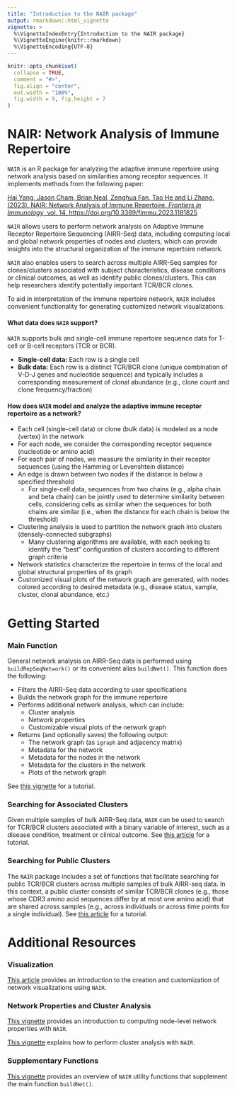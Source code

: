 ```yaml
---
title: "Introduction to the NAIR package"
output: rmarkdown::html_vignette
vignette: >
  %\VignetteIndexEntry{Introduction to the NAIR package}
  %\VignetteEngine{knitr::rmarkdown}
  %\VignetteEncoding{UTF-8}
---
```


```r
knitr::opts_chunk$set(
  collapse = TRUE,
  comment = "#>",
  fig.align = "center", 
  out.width = "100%",
  fig.width = 9, fig.height = 7
)
```


# NAIR: Network Analysis of Immune Repertoire

`NAIR` is an R package for analyzing the adaptive immune repertoire using network analysis based on similarities among receptor sequences. It implements methods from the following paper:

[Hai Yang, Jason Cham, Brian Neal, Zenghua Fan, Tao He and Li Zhang. (2023). NAIR: Network Analysis of Immune Repertoire. *Frontiers in Immunology*, vol. 14. https://doi.org/10.3389/fimmu.2023.1181825](https://www.frontiersin.org/articles/10.3389/fimmu.2023.1181825/full)

`NAIR` allows users to perform network analysis on Adaptive Immune Receptor Repertoire Sequencing (AIRR-Seq) data, including computing local and global network properties of nodes and clusters, which can provide insights into the structural organization of the immune repertoire network.

`NAIR` also enables users to search across multiple AIRR-Seq samples for clones/clusters associated with subject characteristics, disease conditions or clinical outcomes, as well as identify public clones/clusters. This can help researchers identify potentially important TCR/BCR clones.

To aid in interpretation of the immune repertoire network, `NAIR` includes convenient functionality for generating customized network visualizations. 


#### What data does `NAIR` support?

`NAIR` supports bulk and single-cell immune repertoire sequence data for T-cell or B-cell receptors (TCR or BCR).

* **Single-cell data:** Each row is a single cell
* **Bulk data:** Each row is a distinct TCR/BCR clone (unique combination of V-D-J genes and nucleotide sequence) and typically includes a corresponding measurement of clonal abundance (e.g., clone count and clone frequency/fraction)


#### How does `NAIR` model and analyze the adaptive immune receptor repertoire as a network?

* Each cell (single-cell data) or clone (bulk data) is modeled as a node (vertex) in the network
* For each node, we consider the corresponding receptor sequence (nucleotide or amino acid)
* For each pair of nodes, we measure the similarity in their receptor sequences (using the Hamming or Levenshtein distance)
* An edge is drawn between two nodes if the distance is below a specified threshold 
    * For single-cell data, sequences from two chains (e.g., alpha chain and beta chain) can be jointly used to determine similarity between cells, considering cells as similar when the sequences for both chains are similar (i.e., when the distance for each chain is below the threshold)
* Clustering analysis is used to partition the network graph into clusters (densely-connected subgraphs)
    * Many clustering algorithms are available, with each seeking to identify the "best" configuration of clusters according to different graph criteria
* Network statistics characterize the repertoire in terms of the local and global structural properties of its graph
* Customized visual plots of the network graph are generated, with nodes colored according to desired metadata (e.g., disease status, sample, cluster, clonal abundance, etc.)


# Getting Started

### Main Function

General network analysis on AIRR-Seq data is performed using `buildRepSeqNetwork()` or its convenient alias `buildNet()`. This function does the following:

* Filters the AIRR-Seq data according to user specifications
* Builds the network graph for the immune repertoire
* Performs additional network analysis, which can include:
    * Cluster analysis
    * Network properties
    * Customizable visual plots of the network graph
* Returns (and optionally saves) the following output: 
    * The network graph (as `igraph` and adjacency matrix)
    * Metadata for the network
    * Metadata for the nodes in the network
    * Metadata for the clusters in the network
    * Plots of the network graph

See [this vignette](buildRepSeqNetwork.html) for a tutorial.

### Searching for Associated Clusters

Given multiple samples of bulk AIRR-Seq data, `NAIR` can be used to search for TCR/BCR clusters associated with a binary variable of interest, such as a disease condition, treatment or clinical outcome. See [this article](https://mlizhangx.github.io/Network-Analysis-for-Repertoire-Sequencing-/articles/associated_clusters.html) for a tutorial.

### Searching for Public Clusters

The `NAIR` package includes a set of functions that facilitate searching for public TCR/BCR clusters across multiple samples of bulk AIRR-seq data. In this context, a public cluster consists of similar TCR/BCR clones (e.g., those whose CDR3 amino acid sequences differ by at most one amino acid) that are shared across samples (e.g., across individuals or across time points for a single individual). See [this article](https://mlizhangx.github.io/Network-Analysis-for-Repertoire-Sequencing-/articles/public_clusters.html) for a tutorial.


# Additional Resources


### Visualization

[This article](https://mlizhangx.github.io/Network-Analysis-for-Repertoire-Sequencing-/articles/network_visualization.html) provides an introduction to the creation and customization of network visualizations using `NAIR`.


### Network Properties and Cluster Analysis

[This vignette](node_properties.html) provides an introduction to computing node-level network properties with `NAIR`.

[This vignette](cluster_analysis.html) explains how to perform cluster analysis with `NAIR`.



### Supplementary Functions

[This vignette](supplementary.html) provides an overview of `NAIR` utility functions that supplement the main function `buildNet()`. 




